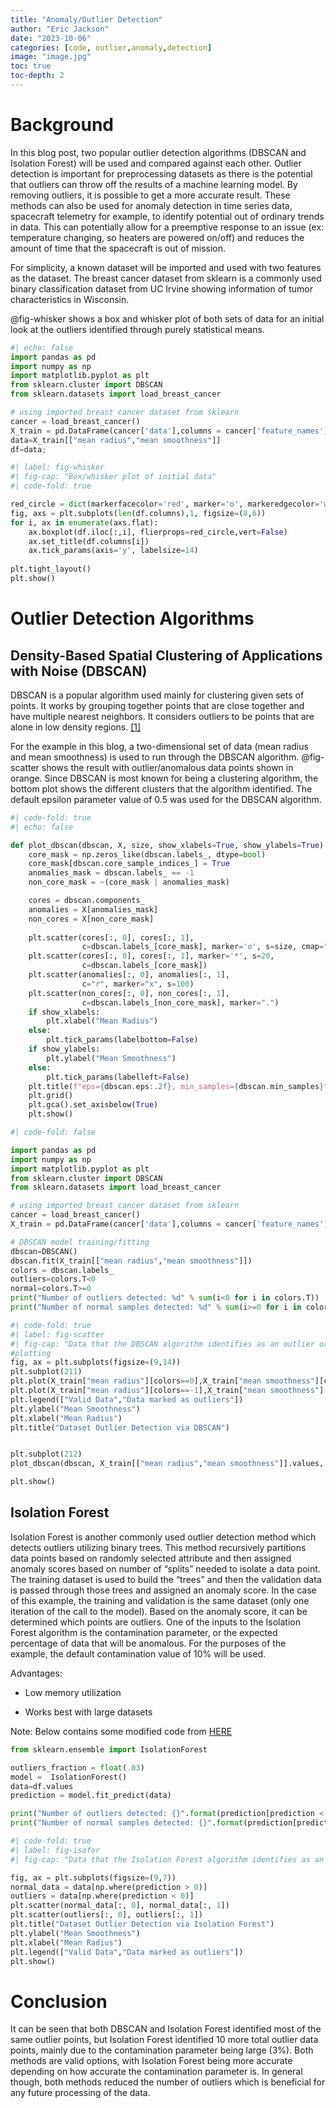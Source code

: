 ```yaml
---
title: "Anomaly/Outlier Detection"
author: "Eric Jackson"
date: "2023-10-06"
categories: [code, outlier,anomaly,detection]
image: "image.jpg"
toc: true
toc-depth: 2
---
```


# Background

In this blog post, two popular outlier detection algorithms (DBSCAN and Isolation Forest) will be used and compared against each other. Outlier detection is important for preprocessing datasets as there is the potential that outliers can throw off the results of a machine learning model. By removing outliers, it is possible to get a more accurate result. These methods can also be used for anomaly detection in time series data, spacecraft telemetry for example, to identify potential out of ordinary trends in data. This can potentially allow for a preemptive response to an issue (ex: temperature changing, so heaters are powered on/off) and reduces the amount of time that the spacecraft is out of mission.

For simplicity, a known dataset will be imported and used with two features as the dataset. The breast cancer dataset from sklearn is a commonly used binary classification dataset from UC Irvine showing information of tumor characteristics in Wisconsin.

@fig-whisker shows a box and whisker plot of both sets of data for an initial look at the outliers identified through purely statistical means.

```python
#| echo: false
import pandas as pd
import numpy as np 
import matplotlib.pyplot as plt
from sklearn.cluster import DBSCAN
from sklearn.datasets import load_breast_cancer

# using imported breast cancer dataset from sklearn
cancer = load_breast_cancer() 
X_train = pd.DataFrame(cancer['data'],columns = cancer['feature_names']) 
data=X_train[["mean radius","mean smoothness"]]
df=data;
```

```python
#| label: fig-whisker
#| fig-cap: "Box/whisker plot of initial data"
#| code-fold: true

red_circle = dict(markerfacecolor='red', marker='o', markeredgecolor='white')
fig, axs = plt.subplots(len(df.columns),1, figsize=(8,6))
for i, ax in enumerate(axs.flat):
    ax.boxplot(df.iloc[:,i], flierprops=red_circle,vert=False)
    ax.set_title(df.columns[i])
    ax.tick_params(axis='y', labelsize=14)
  
plt.tight_layout()
plt.show()
```

# Outlier Detection Algorithms

## Density-Based Spatial Clustering of Applications with Noise (DBSCAN)

DBSCAN is a popular algorithm used mainly for clustering given sets of points. It works by grouping together points that are close together and have multiple nearest neighbors. It considers outliers to be points that are alone in low density regions. [\[1\]](https://en.wikipedia.org/wiki/DBSCAN)

For the example in this blog, a two-dimensional set of data (mean radius and mean smoothness) is used to run through the DBSCAN algorithm. @fig-scatter shows the result with outlier/anomalous data points shown in orange. Since DBSCAN is most known for being a clustering algorithm, the bottom plot shows the different clusters that the algorithm identified. The default epsilon parameter value of 0.5 was used for the DBSCAN algorithm.

```python
#| code-fold: true
#| echo: false

def plot_dbscan(dbscan, X, size, show_xlabels=True, show_ylabels=True):
    core_mask = np.zeros_like(dbscan.labels_, dtype=bool)
    core_mask[dbscan.core_sample_indices_] = True
    anomalies_mask = dbscan.labels_ == -1
    non_core_mask = ~(core_mask | anomalies_mask)

    cores = dbscan.components_
    anomalies = X[anomalies_mask]
    non_cores = X[non_core_mask]
    
    plt.scatter(cores[:, 0], cores[:, 1],
                c=dbscan.labels_[core_mask], marker='o', s=size, cmap="Paired")
    plt.scatter(cores[:, 0], cores[:, 1], marker='*', s=20,
                c=dbscan.labels_[core_mask])
    plt.scatter(anomalies[:, 0], anomalies[:, 1],
                c="r", marker="x", s=100)
    plt.scatter(non_cores[:, 0], non_cores[:, 1],
                c=dbscan.labels_[non_core_mask], marker=".")
    if show_xlabels:
        plt.xlabel("Mean Radius")
    else:
        plt.tick_params(labelbottom=False)
    if show_ylabels:
        plt.ylabel("Mean Smoothness")
    else:
        plt.tick_params(labelleft=False)
    plt.title(f"eps={dbscan.eps:.2f}, min_samples={dbscan.min_samples}")
    plt.grid()
    plt.gca().set_axisbelow(True)
    plt.show()
```

```python
#| code-fold: false

import pandas as pd
import numpy as np 
import matplotlib.pyplot as plt
from sklearn.cluster import DBSCAN
from sklearn.datasets import load_breast_cancer

# using imported breast cancer dataset from sklearn
cancer = load_breast_cancer() 
X_train = pd.DataFrame(cancer['data'],columns = cancer['feature_names']) 

# DBSCAN model training/fitting
dbscan=DBSCAN()
dbscan.fit(X_train[["mean radius","mean smoothness"]])
colors = dbscan.labels_
outliers=colors.T<0
normal=colors.T>=0
print("Number of outliers detected: %d" % sum(i<0 for i in colors.T))
print("Number of normal samples detected: %d" % sum(i>=0 for i in colors.T))

```

```python
#| code-fold: true
#| label: fig-scatter
#| fig-cap: "Data that the DBSCAN algorithm identifies as an outlier or not"
#plotting
fig, ax = plt.subplots(figsize=(9,14))
plt.subplot(211)
plt.plot(X_train["mean radius"][colors==0],X_train["mean smoothness"][colors==0],marker='o',linestyle="None")
plt.plot(X_train["mean radius"][colors==-1],X_train["mean smoothness"][colors==-1],marker='o',linestyle="None")
plt.legend(["Valid Data","Data marked as outliers"])
plt.ylabel("Mean Smoothness")
plt.xlabel("Mean Radius")
plt.title("Dataset Outlier Detection via DBSCAN")


plt.subplot(212)
plot_dbscan(dbscan, X_train[["mean radius","mean smoothness"]].values, size=100)

plt.show()
```

## Isolation Forest

Isolation Forest is another commonly used outlier detection method which detects outliers utilizing binary trees. This method recursively partitions data points based on randomly selected attribute and then assigned anomaly scores based on number of "splits" needed to isolate a data point. The training dataset is used to build the "trees" and then the validation data is passed through those trees and assigned an anomaly score. In the case of this example, the training and validation is the same dataset (only one iteration of the call to the model). Based on the anomaly score, it can be determined which points are outliers. One of the inputs to the Isolation Forest algorithm is the contamination parameter, or the expected percentage of data that will be anomalous. For the purposes of the example, the default contamination value of 10% will be used.

Advantages:

-   Low memory utilization

-   Works best with large datasets

Note: Below contains some modified code from [HERE](https://medium.com/mlearning-ai/unsupervised-outlier-detection-with-isolation-forest-eab398c593b2)

```python
from sklearn.ensemble import IsolationForest

outliers_fraction = float(.03)
model =  IsolationForest()
data=df.values
prediction = model.fit_predict(data)

print("Number of outliers detected: {}".format(prediction[prediction < 0].sum()*-1))
print("Number of normal samples detected: {}".format(prediction[prediction > 0].sum()))
```

```python
#| code-fold: true
#| label: fig-isofor
#| fig-cap: "Data that the Isolation Forest algorithm identifies as an outlier or not"

fig, ax = plt.subplots(figsize=(9,7))
normal_data = data[np.where(prediction > 0)]
outliers = data[np.where(prediction < 0)]
plt.scatter(normal_data[:, 0], normal_data[:, 1])
plt.scatter(outliers[:, 0], outliers[:, 1])
plt.title("Dataset Outlier Detection via Isolation Forest")
plt.ylabel("Mean Smoothness")
plt.xlabel("Mean Radius")
plt.legend(["Valid Data","Data marked as outliers"])
plt.show()
```

# Conclusion

It can be seen that both DBSCAN and Isolation Forest identified most of the same outlier points, but Isolation Forest identified 10 more total outlier data points, mainly due to the contamination parameter being large (3%). Both methods are valid options, with Isolation Forest being more accurate depending on how accurate the contamination parameter is. In general though, both methods reduced the number of outliers which is beneficial for any future processing of the data.
